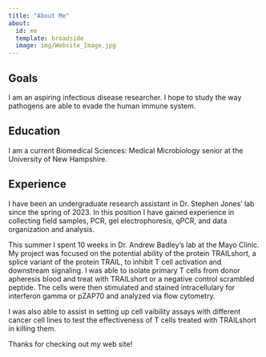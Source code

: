 ```yaml
---
title: "About Me"
about:
  id: me
  template: broadside
  image: img/Website_Image.jpg
---
```


:::{#me}

## Goals

I am an aspiring infectious disease researcher. I hope to study the way pathogens are able to evade the human immune system.

## Education

I am a current Biomedical Sciences: Medical Microbiology senior at the University of New Hampshire. 

## Experience

I have been an undergraduate research assistant in Dr. Stephen Jones' lab since the spring of 2023. In this position I have gained experience in collecting field samples, PCR, gel electrophoresis, qPCR, and data organization and analysis. 

This summer I spent 10 weeks in Dr. Andrew Badley's lab at the Mayo Clinic. My project was focused on the potential ability of the protein TRAILshort, a splice variant of the protein TRAIL, to inhibit T cell activation and downstream signaling. I was able to isolate primary T cells from donor apheresis blood and treat with TRAILshort or a negative control scrambled peptide. The cells were then stimulated and stained intracellulary for interferon gamma or pZAP70 and analyzed via flow cytometry. 

I was also able to assist in setting up cell vaibility assays with different cancer cell lines to test the effectiveness of T cells treated with TRAILshort in killing them.

:::

Thanks for checking out my web site!
